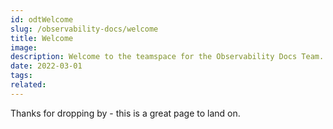 ---
id: odtWelcome
slug: /observability-docs/welcome
title: Welcome
image:
description: Welcome to the teamspace for the Observability Docs Team.
date: 2022-03-01
tags:
related:
---

Thanks for dropping by - this is a great page to land on.
